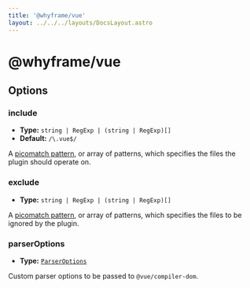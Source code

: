 ```yaml
---
title: '@whyframe/vue'
layout: ../../../layouts/DocsLayout.astro
---
```



# @whyframe/vue

<VueDemo />

## Options

### include

- **Type:** `string | RegExp | (string | RegExp)[]`
- **Default:** `/\.vue$/`

A [picomatch pattern](https://github.com/micromatch/picomatch), or array of patterns, which specifies the files the plugin should operate on.

### exclude

- **Type:** `string | RegExp | (string | RegExp)[]`

A [picomatch pattern](https://github.com/micromatch/picomatch), or array of patterns, which specifies the files to be ignored by the plugin.

### parserOptions

- **Type:** [`ParserOptions`](https://github.com/vuejs/core/blob/main/packages/compiler-core/src/options.ts)

Custom parser options to be passed to `@vue/compiler-dom`.
